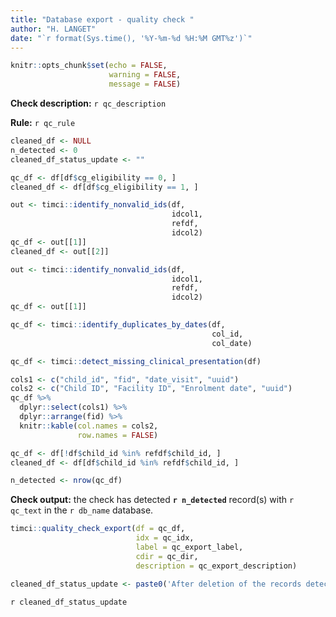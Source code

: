 ```yaml
---
title: "Database export - quality check "
author: "H. LANGET"
date: "`r format(Sys.time(), '%Y-%m-%d %H:%M GMT%z')`"
---
```


```r
knitr::opts_chunk$set(echo = FALSE,
                      warning = FALSE,
                      message = FALSE)
```

**Check description:** `r qc_description`

**Rule:** `r qc_rule`

```r
cleaned_df <- NULL
n_detected <- 0
cleaned_df_status_update <- ""
```

```r
qc_df <- df[df$cg_eligibility == 0, ]
cleaned_df <- df[df$cg_eligibility == 1, ]
```

```r
out <- timci::identify_nonvalid_ids(df,
                                    idcol1,
                                    refdf,
                                    idcol2)
qc_df <- out[[1]]
cleaned_df <- out[[2]]
```

```r
out <- timci::identify_nonvalid_ids(df,
                                    idcol1,
                                    refdf,
                                    idcol2)
qc_df <- out[[1]]
```

```r
qc_df <- timci::identify_duplicates_by_dates(df,
                                             col_id,
                                             col_date)
```

```r
qc_df <- timci::detect_missing_clinical_presentation(df)
```

```r
cols1 <- c("child_id", "fid", "date_visit", "uuid")
cols2 <- c("Child ID", "Facility ID", "Enrolment date", "uuid")
qc_df %>%
  dplyr::select(cols1) %>%
  dplyr::arrange(fid) %>%
  knitr::kable(col.names = cols2,
               row.names = FALSE)
```

```r
qc_df <- df[!df$child_id %in% refdf$child_id, ]
cleaned_df <- df[df$child_id %in% refdf$child_id, ]
```

```r
n_detected <- nrow(qc_df)
```

**Check output:** the check has detected **`r n_detected`** record(s) with `r qc_text` in the `r db_name` database.

```r
timci::quality_check_export(df = qc_df,
                            idx = qc_idx,
                            label = qc_export_label,
                            cdir = qc_dir,
                            description = qc_export_description)
```

```r
cleaned_df_status_update <- paste0('After deletion of the records detected by this check, there are now **', nrow(cleaned_df), '** record(s) in the cleaned ', db_name, ' database.')
```

`r cleaned_df_status_update`
